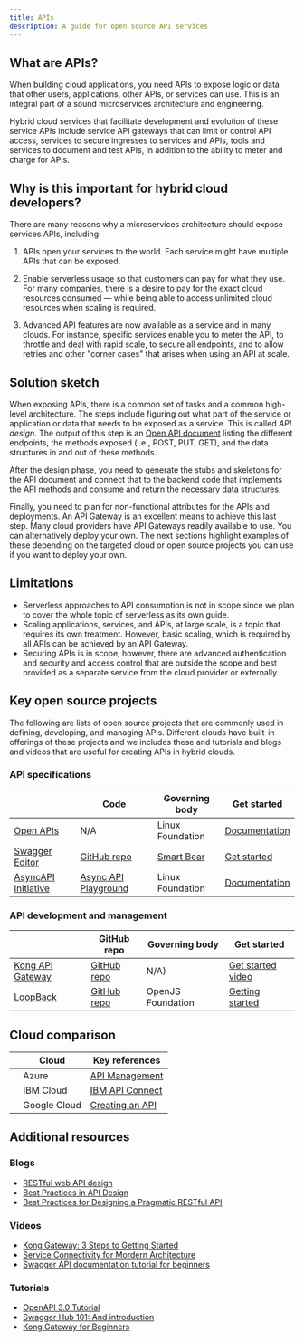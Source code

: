 ```yaml
---
title: APIs
description: A guide for open source API services
---
```


## What are APIs?

When building cloud applications, you need APIs to expose logic or data that other users, applications, other APIs, or services can use. This is an integral part of a sound microservices architecture and engineering.

Hybrid cloud services that facilitate development and evolution of these service APIs include service API gateways that can limit or control API access, services to secure ingresses to services and APIs, tools and services to document and test APIs, in addition to the ability to meter and charge for APIs.

## Why is this important for hybrid cloud developers?

There are many reasons why a microservices architecture should expose services APIs, including:

1. APIs open your services to the world. Each service might have multiple APIs that can be exposed.

2. Enable serverless usage so that customers can pay for what they use. For many companies, there is a desire to pay for the exact cloud resources consumed — while being able to access unlimited cloud resources when scaling is required.

3. Advanced API features are now available as a service and in many clouds. For instance, specific services enable you to meter the API, to throttle and deal with rapid scale, to secure all endpoints, and to allow retries and other "corner cases" that arises when using an API at scale.

## Solution sketch

When exposing APIs, there is a common set of tasks and a common high-level architecture. The steps include figuring out what part of the service or application or data that needs to be exposed as a service. This is called *API design*. The output of this step is an [Open API document](https://swagger.io/specification/) listing the different endpoints, the methods exposed (i.e., POST, PUT, GET), and the data structures in and out of these methods.

After the design phase, you need to generate the stubs and skeletons for the API document and connect that to the backend code that implements the API methods and consume and return the necessary data structures.

Finally, you need to plan for non-functional attributes for the APIs and deployments. An API Gateway is an excellent means to achieve this last step. Many cloud providers have API Gateways readily available to use. You can alternatively deploy your own. The next sections highlight examples of these depending on the targeted cloud or open source projects you can use if you want to deploy your own.

## Limitations

* Serverless approaches to API consumption is not in scope since we plan to cover the whole topic of serverless as its own guide.
* Scaling applications, services, and APIs, at large scale, is a topic that requires its own treatment. However, basic scaling, which is required by all APIs can be achieved by an API Gateway.
* Securing APIs is in scope, however, there are advanced authentication and security and access control that are outside the scope and best provided as a separate service from the cloud provider or externally.

## Key open source projects

The following are lists of open source projects that are commonly used in defining, developing, and managing APIs. Different clouds have built-in offerings of these projects and we includes these and tutorials and blogs and videos that are useful for creating APIs in hybrid clouds.

### API specifications

|   | Code | Governing body | Get started |
| - | - | - | - |
| [Open APIs](https://www.openapis.org)  | N/A | Linux Foundation| [Documentation](https://oai.github.io/Documentation) |
| [Swagger Editor](https://swagger.io/tools/swagger-editor/)  |  [GitHub repo](https://github.com/swagger-api/swagger-editor) | [Smart Bear](https://smartbear.com) | [Get started](https://editor.swagger.io/) |
| [AsyncAPI Initiative](https://www.asyncapi.com/) | [Async API Playground](https://playground.asyncapi.io/?load=https://raw.githubusercontent.com/asyncapi/asyncapi/v2.1.0/examples/simple.yml) | Linux Foundation| [Documentation](https://www.asyncapi.com/docs/getting-started)|

### API development and management

|   | GitHub repo | Governing body | Get started |
| - | - | - | - |
| [Kong API Gateway](https://konghq.com/)  | [GitHub repo](https://github.com/Kong/kong) | N/A) | [Get started video](https://konghq.com/videos/kong-gateway-for-beginners) |
| [LoopBack](https://loopback.io/) | [GitHub repo](https://github.com/loopbackio/loopback-next) | OpenJS Foundation | [Getting started](https://loopback.io/getting-started.html) |

## Cloud comparison

|   | Cloud | Key references |
| - | - | - |
|   | Azure | [API Management](https://azure.microsoft.com/en-us/services/api-management) |
|   | IBM Cloud | [IBM API Connect](https://www.ibm.com/cloud/api-connect) |
|   | Google Cloud | [Creating an API](https://cloud.google.com/api-gateway/docs/creating-api) |

## Additional resources

### Blogs

* [RESTful web API design](https://docs.microsoft.com/en-us/azure/architecture/best-practices/api-design)
* [Best Practices in API Design](https://swagger.io/resources/articles/best-practices-in-api-design/)
* [Best Practices for Designing a Pragmatic RESTful API](https://www.vinaysahni.com/best-practices-for-a-pragmatic-restful-api)

### Videos

* [Kong Gateway: 3 Steps to Getting Started](https://youtu.be/F-YphLgKuz4)
* [Service Connectivity for Mordern Architecture](https://youtu.be/kGZyAEVioWg)
* [Swagger API documentation tutorial for beginners](https://youtu.be/7MS1Z_1c5CU)

### Tutorials

* [OpenAPI 3.0 Tutorial](https://support.smartbear.com/swaggerhub/docs/tutorials/openapi-3-tutorial.html)
* [Swagger Hub 101: And introduction](https://swagger.io/blog/api-development/swaggerhub-101-ondemand-tutorial/)
* [Kong Gateway for Beginners](https://konghq.com/videos/kong-gateway-for-beginners/)
